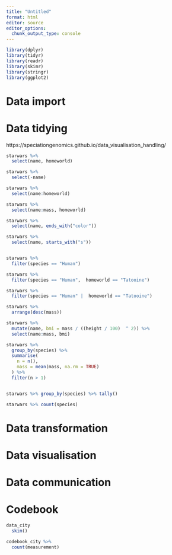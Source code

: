 ```yaml
---
title: "Untitled"
format: html
editor: source
editor_options: 
  chunk_output_type: console
---
```


```r

library(dplyr)
library(tidyr)
library(readr)
library(skimr)
library(stringr)
library(ggplot2)
```


# Data import



# Data tidying


https://speciationgenomics.github.io/data_visualisation_handling/

```r

starwars %>% 
  select(name, homeworld)

starwars %>% 
  select(-name)

starwars %>% 
  select(name:homeworld)

starwars %>% 
  select(name:mass, homeworld)

starwars %>% 
  select(name, ends_with("color"))

starwars %>% 
  select(name, starts_with("s")) 



```


```r

starwars %>% 
  filter(species == "Human")

starwars %>% 
  filter(species == "Human",  homeworld == "Tatooine")

starwars %>% 
  filter(species == "Human" |  homeworld == "Tatooine")

```


```r

starwars %>% 
  arrange(desc(mass))

```


```r

starwars %>% 
  mutate(name, bmi = mass / ((height / 100)  ^ 2)) %>%
  select(name:mass, bmi)

```


```r

starwars %>%
  group_by(species) %>%
  summarise(
    n = n(),
    mass = mean(mass, na.rm = TRUE)
  ) %>%
  filter(n > 1)

```

```r

```




```r
starwars %>% group_by(species) %>% tally()

starwars %>% count(species)

```



# Data transformation



# Data visualisation

# Data communication

# Codebook

```r

data_city
  skim()

codebook_city %>% 
  count(measurement)

```


